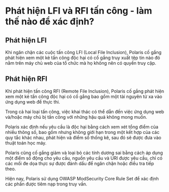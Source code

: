 # Phát hiện LFI và RFI tấn công - làm thế nào để xác định?

## Phát hiện LFI

Khi ngăn chặn các cuộc tấn công LFI (Local File Inclusion), Polaris cố gắng phát hiện xem một kẻ tấn công độc hại có cố
gắng truy xuất tệp tin nào đó nằm trên máy chủ web của tổ chức mà họ không nên có quyền truy cập.

## Phát hiện RFI

Khi phát hiện tấn công RFI (Remote File Inclusion), Polaris cố gắng phát hiện xem một kẻ tấn công độc hại có cố gắng
bao gồm một tài nguyên từ xa vào ứng dụng web để thực thi.

Trong cả hai loại tấn công, việc khai thác có thể dẫn đến việc ứng dụng web và/hoặc máy chủ bị tấn công với những hậu
quả không mong muốn.

Polaris xác định nếu yêu cầu là độc hại bằng cách xem xét tổng điểm của nhiều thông số, bao gồm nhưng không giới hạn
trong một kết hợp của các quy tắc khác nhau, phát hiện và điểm số thống kê, sau đó sẽ được đưa vào thuật toán học máy.

Polaris cũng cố gắng giảm và loại bỏ các tính dương sai bằng cách áp dụng một điểm số động cho yêu cầu, nguồn yêu cầu
và URI được yêu cầu, chỉ có các mối đe dọa thực sự được đánh dấu để ngăn chặn hoặc điều tra tiếp theo.

Hiện nay, Polaris sử dụng OWASP ModSecurity Core Rule Set để xác định các phần được tiêm nạp trong truy vấn.
